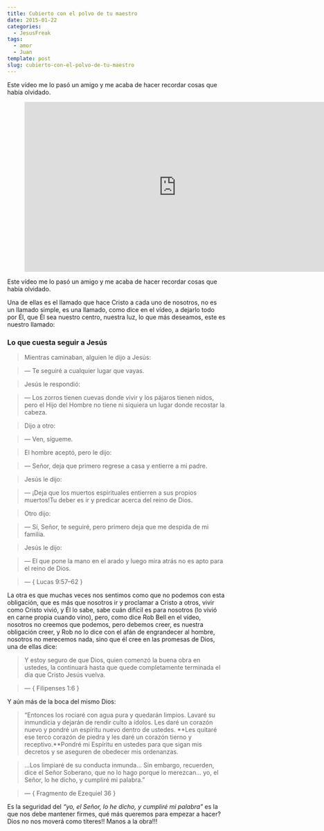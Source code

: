 ```yaml
---
title: Cubierto con el polvo de tu maestro
date: 2015-01-22
categories:
  - JesusFreak
tags:
  - amor
  - Juan
template: post
slug: cubierto-con-el-polvo-de-tu-maestro
---
```


Este vídeo me lo pasó un amigo y me acaba de hacer recordar cosas que había olvidado.

<figure>
<iframe src="https://www.youtube.com/embed/6rXfoj3YcSE?feature=oembed" width="700" height="393" frameborder="0" scrolling="no"></iframe>
</figure>

Este vídeo me lo pasó un amigo y me acaba de hacer recordar cosas que había olvidado.

Una de ellas es el llamado que hace Cristo a cada uno de nosotros, no es un llamado simple, es una llamado, como dice en el vídeo, a dejarlo todo por Él, que Él sea nuestro centro, nuestra luz, lo que más deseamos, este es nuestro llamado:

### Lo que cuesta seguir a Jesús

> Mientras caminaban, alguien le dijo a Jesús:

> — Te seguiré a cualquier lugar que vayas.

> Jesús le respondió:

> — Los zorros tienen cuevas donde vivir y los pájaros tienen nidos, pero el Hijo del Hombre no tiene ni siquiera un lugar donde recostar la cabeza.

> Dijo a otro:

> — Ven, sígueme.

> El hombre aceptó, pero le dijo:

> — Señor, deja que primero regrese a casa y entierre a mi padre.

> Jesús le dijo:

> — ¡Deja que los muertos espirituales entierren a sus propios muertos!Tu deber es ir y predicar acerca del reino de Dios.

> Otro dijo:

> — Sí, Señor, te seguiré, pero primero deja que me despida de mi familia.

> Jesús le dijo:

> — El que pone la mano en el arado y luego mira atrás no es apto para el reino de Dios.

> — { Lucas 9:57–62 }

La otra es que muchas veces nos sentimos como que no podemos con esta obligación, que es más que nosotros ir y proclamar a Cristo a otros, vivir como Cristo vivió, y Él lo sabe, sabe cuán difícil es para nosotros (lo vivió en carne propia cuando vino), pero, como dice Rob Bell en el vídeo, nosotros no creemos que podemos, pero debemos creer, es nuestra obligación creer, y Rob no lo dice con el afán de engrandecer al hombre, nosotros no merecemos nada, sino que él cree en las promesas de Dios, una de ellas dice:

> Y estoy seguro de que Dios, quien comenzó la buena obra en ustedes, la continuará hasta que quede completamente terminada el día que Cristo Jesús vuelva.

> — { Filipenses 1:6 }

Y aún más de la boca del mismo Dios:

> “Entonces los rociaré con agua pura y quedarán limpios. Lavaré su inmundicia y dejarán de rendir culto a ídolos. Les daré un corazón nuevo y pondré un espíritu nuevo dentro de ustedes. **Les quitaré ese terco corazón de piedra y les daré un corazón tierno y receptivo.**Pondré mi Espíritu en ustedes para que sigan mis decretos y se aseguren de obedecer mis ordenanzas.

> …Los limpiaré de su conducta inmunda… Sin embargo, recuerden, dice el Señor Soberano, que no lo hago porque lo merezcan… yo, el Señor, lo he dicho, y cumpliré mi palabra.”

> — { Fragmento de Ezequiel 36 }

Es la seguridad del _“yo, el Señor, lo he dicho, y cumpliré mi palabra”_ es la que nos debe mantener firmes, qué más queremos para empezar a hacer? Dios no nos moverá como títeres!! Manos a la obra!!!
